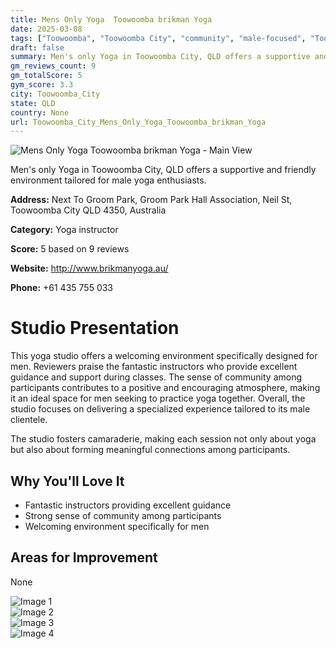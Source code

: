 ```yaml
---
title: Mens Only Yoga  Toowoomba brikman Yoga
date: 2025-03-08
tags: ["Toowoomba", "Toowoomba City", "community", "male-focused", "Toowoomba City"]  
draft: false
summary: Men's only Yoga in Toowoomba City, QLD offers a supportive and friendly environment tailored for male yoga enthusiasts.
gm_reviews_count: 9
gm_totalScore: 5
gym_score: 3.3
city: Toowoomba_City
state: QLD
country: None
url: Toowoomba_City_Mens_Only_Yoga_Toowoomba_brikman_Yoga
---
```


<div className="aspect-[16/9] relative my-8">
  <img 
    src="https://lh5.googleusercontent.com/p/AF1QipNQq3QKwbeRX70LGpRYbEz_tuz_nLthF0sOW7ew=w1920-h1080-k-no"
    alt="Mens Only Yoga  Toowoomba brikman Yoga - Main View"
    className="object-cover absolute inset-0 w-full h-full rounded-lg"
  />
</div>

Men's only Yoga in Toowoomba City, QLD offers a supportive and friendly environment tailored for male yoga enthusiasts.

**Address:** Next To Groom Park, Groom Park Hall Association, Neil St, Toowoomba City QLD 4350, Australia

**Category:** Yoga instructor

**Score:** 5 based on 9 reviews

**Website:** http://www.brikmanyoga.au/

**Phone:** +61 435 755 033

# Studio Presentation

This yoga studio offers a welcoming environment specifically designed for men. Reviewers praise the fantastic instructors who provide excellent guidance and support during classes. The sense of community among participants contributes to a positive and encouraging atmosphere, making it an ideal space for men seeking to practice yoga together. Overall, the studio focuses on delivering a specialized experience tailored to its male clientele.

The studio fosters camaraderie, making each session not only about yoga but also about forming meaningful connections among participants.

## Why You'll Love It

- Fantastic instructors providing excellent guidance
- Strong sense of community among participants
- Welcoming environment specifically for men

## Areas for Improvement

None

<div className="grid grid-cols-1 xl:grid-cols-2 gap-4 my-8">
<div className="aspect-[4/3] relative"><img src="https://lh3.googleusercontent.com/p/AF1QipNyV0vRh6pcwG2voKR_a-u43XY16LUG3o6YqNub=w1920-h1080-k-no" alt="Image 1" className="object-cover absolute inset-0 w-full h-full rounded-lg" /></div>
<div className="aspect-[4/3] relative"><img src="https://lh5.googleusercontent.com/p/AF1QipPcP0I79CHNMXSbVEgQ_5aXYoV6V007pTFfJEr5=w1920-h1080-k-no" alt="Image 2" className="object-cover absolute inset-0 w-full h-full rounded-lg" /></div>
<div className="aspect-[4/3] relative"><img src="https://lh5.googleusercontent.com/p/AF1QipNFgSnEB3LFCEZFiG6oo3ycfxR8MMvfPCfvIBuh=w1920-h1080-k-no" alt="Image 3" className="object-cover absolute inset-0 w-full h-full rounded-lg" /></div>
<div className="aspect-[4/3] relative"><img src="https://lh5.googleusercontent.com/p/AF1QipM_yA-kcnFm4z0VGrsNl786T1mkcZgUqUO5nkgI=w1920-h1080-k-no" alt="Image 4" className="object-cover absolute inset-0 w-full h-full rounded-lg" /></div>
</div>